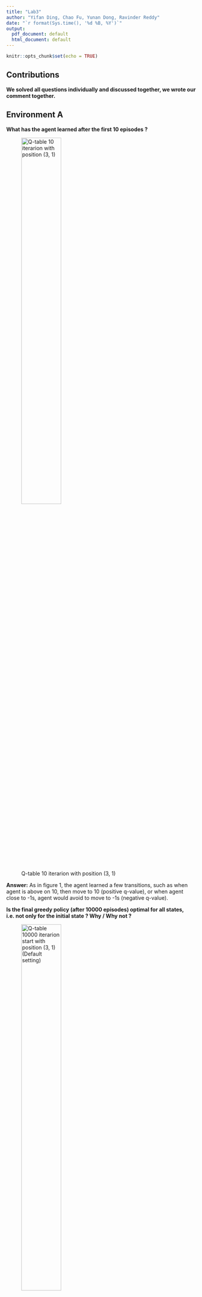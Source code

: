 ```yaml
---
title: "Lab3"
author: "Yifan Ding, Chao Fu, Yunan Dong, Ravinder Reddy"
date: "`r format(Sys.time(), '%d %B, %Y')`"
output:
  pdf_document: default
  html_document: default
---
```


```r
knitr::opts_chunk$set(echo = TRUE)
```

## Contributions 

**We solved all questions individually and discussed together, we wrote our comment together.**

## Environment A

**What has the agent learned after the first 10 episodes ?**

![Q-table 10 iterarion with position (3, 1)](EnvA_1.png){#id .class width=50% height=50%}

**Answer:** As in figure 1, the agent learned a few transitions, such as when agent is above on 10, then move to 10 (positive q-value), or when agent close to -1s, agent would avoid to move to -1s (negative q-value).


**Is the final greedy policy (after 10000 episodes) optimal for all states, i.e. not only for the initial state ? Why / Why not ?**

![Q-table 10000 iterarion start with position (3, 1) (Default setting)](EnvA_2.png){#id .class width=50% height=50%}

**Answer:** As in figure 2, it is not optima for all states. In state (1, 3), the best policy is go right and then up to the final state with reward 10. But the agent will choose to go left and then walk a long way to reach the final state. This is because the initial position of agent is (3,1), then the agent can only have a small possibility to walk to (1,3), and therefore the Q-table at state (1, 3) can not be well optimized. This can be found in figure 3 below, we get the best optima in (1, 3), but also create other sub-optima in the up-left corner.

![Q-table 10000 iterarion start with position (1, 3)](EnvA_3.png){#id .class width=50% height=50%}

**Do the learned values in the Q-table reflect the fact that there are multiple paths (above and below the negative rewards) to get to the positive reward ? If not, what could be done to make it happen ?**

**Answer:** No, since the agent will choose the action with the largest value in Q-table, so there is only one path to go. The agent will slip to other position if we do not use a deterministic transition_model, that is, give beta a probability between (0, 1) instead of 0.


## Environment B

Moving average of reward with $\epsilon = 0.5, 0.1$ and $\gamma = 0.5, 0.75, 0.95$ respectively.

![Eps=0.5](EnvB_1.png){#id .class width=30% height=30%} ![Eps=0.5](EnvB_2.png){#id .class width=30% height=30%} ![Eps=0.5](EnvB_3.png){#id .class width=30% height=30%} 


![Eps=0.1](EnvB_4.png){#id .class width=30% height=30%} ![Eps=0.1](EnvB_5.png){#id .class width=30% height=30%} ![Eps=0.1](EnvB_6.png){#id .class width=30% height=30%} 

Moving average of correction with $\epsilon = 0.5, 0.1$ and $\gamma = 0.5, 0.75, 0.95$ respectively.

![Eps=0.5](EnvB1_1.png){#id .class width=30% height=30%} ![Eps=0.5](EnvB1_2.png){#id .class width=30% height=30%} ![Eps=0.5](EnvB1_3.png){#id .class width=30% height=30%} 

![Eps=0.1](EnvB1_4.png){#id .class width=30% height=30%} ![Eps=0.1](EnvB1_5.png){#id .class width=30% height=30%} ![Eps=0.1](EnvB1_6.png){#id .class width=30% height=30%} 

Q-Table with $\epsilon = 0.5, 0.1$ and $\gamma = 0.5, 0.75, 0.95$ respectively.

![Eps=0.5](EnvB2_1.png){#id .class width=30% height=30%} ![Eps=0.5](EnvB2_2.png){#id .class width=30% height=30%} ![Eps=0.5](EnvB2_3.png){#id .class width=30% height=30%} 


![Eps=0.1](EnvB2_4.png){#id .class width=30% height=30%} ![Eps=0.1](EnvB2_5.png){#id .class width=30% height=30%} ![Eps=0.1](EnvB2_6.png){#id .class width=30% height=30%} 


**Explain your observations.**

**Answer:** 

$\epsilon$ is the probability of acting greedily, therefore when $\epsilon$ is smaller the more possible the agent will randomly explore more rather than follow the temporal best policy (Q-Table), we can also see this from Q-table above, plots with smaller $\epsilon$ have more green area. Since the smaller $\epsilon$ explore more, therefore the moving average of reward is also smaller.

$\gamma$ is the discount factor, higher $\gamma$ means we hope the agent get more reward from future (long-term) instead of reward recent (short term), so as $\gamma$ increasing the agent prefer to move to 10 and leave a white block in the 5 position.

## Environment C

![Eps=0.1](EnvC_1.png){#id .class width=50% height=50%} ![Eps=0.1](EnvC_2.png){#id .class width=50% height=50%} 

![Eps=0.1](EnvC_3.png){#id .class width=50% height=50%} ![Eps=0.1](EnvC_4.png){#id .class width=50% height=50%} 
**Explain your observations.**

**Answer:** $\beta$ is the uncertainty factor of transition model, the probability of actual action given an action, $\beta = 0$ is a deterministic model, the actual action is the given action. With $\beta$ increasing, we can see the Q-table changes especially in the second row, from right arrows to up arrows. Because of the uncertainty, agent might move to -1 areas (slip right) thus get a negative reward. So agent choose a safety way to go (go up and right then go down to avoid to hit -1 areas).


## Environment D

**Has the agent learned a good policy? Why / Why not ?**

**Answer:** We think it is an ok policy, check the results after 5000 epoch training:


![Eps=0.1](1.png){#id .class width=50% height=50%} ![Eps=0.1](2.png){#id .class width=50% height=50%} 
![Eps=0.1](3.png){#id .class width=50% height=50%} ![Eps=0.1](4.png){#id .class width=50% height=50%} 
![Eps=0.1](5.png){#id .class width=50% height=50%} ![Eps=0.1](6.png){#id .class width=50% height=50%} 
![Eps=0.1](7.png){#id .class width=50% height=50%} ![Eps=0.1](8.png){#id .class width=50% height=50%} 

Since those goal actually not exist in training set, but still, the agent can find the goal with extra feature (here is just the position of the goal) in most time.

**Could you have used the Q-learning algorithm to solve this task ?**

**Answer:** In Q-learning, we only have the fixed Q-table, once we changed the position of goal, we need to train a new table, so it is not possible to do it.

## Environment E

![Eps=0.5](1_1.png){#id .class width=30% height=30%} ![Eps=0.5](1_2.png){#id .class width=30% height=30%} ![Eps=0.5](1_2.png){#id .class width=30% height=30%} 

**Has the agent learned a good policy? Why / Why not ?**

**Answer** Not at all, the agent can not find the final goal in most time. This is because the training sets are only on the top row, but validation sets are on the rest position. There is a huge domain gap between training set and validation set, which means two datasets are not overlapped, or I can say they from two totally different distribution. This model heavily overfitted on training set therefore can not generalize to validation set.

**If the results obtained for environments D and E differ, explain why.**

**Answer:** In D, training set and validation set are "overlapped", or I can say the interpolation is possible. But in E, the extrapolation is not possible, it is not only impossible for Deep-Q, it is impossible for any machine learning algorithm. Or as mentioned above, the model totally overfitted in E.


## Apendix

```r

# By Jose M. Peña and Joel Oskarsson.
# For teaching purposes.
# jose.m.pena@liu.se.

#####################################################################################################
# Q-learning
#####################################################################################################

# install.packages("ggplot2")
# install.packages("vctrs")
library(ggplot2)

arrows <- c("^", ">", "v", "<")
action_deltas <- list(c(1,0), # up
                      c(0,1), # right
                      c(-1,0), # down
                      c(0,-1)) # left

vis_environment <- function(iterations=0, epsilon = 0.5, alpha = 0.1, gamma = 0.95, beta = 0){
  
  # Visualize an environment with rewards. 
  # Q-values for all actions are displayed on the edges of each tile.
  # The (greedy) policy for each state is also displayed.
  # 
  # Args:
  #   iterations, epsilon, alpha, gamma, beta (optional): for the figure title.
  #   reward_map (global variable): a HxW array containing the reward given at each state.
  #   q_table (global variable): a HxWx4 array containing Q-values for each state-action pair.
  #   H, W (global variables): environment dimensions.
  
  df <- expand.grid(x=1:H,y=1:W)
  foo <- mapply(function(x,y) ifelse(reward_map[x,y] == 0,q_table[x,y,1],NA),df$x,df$y)
  df$val1 <- as.vector(round(foo, 2))
  foo <- mapply(function(x,y) ifelse(reward_map[x,y] == 0,q_table[x,y,2],NA),df$x,df$y)
  df$val2 <- as.vector(round(foo, 2))
  foo <- mapply(function(x,y) ifelse(reward_map[x,y] == 0,q_table[x,y,3],NA),df$x,df$y)
  df$val3 <- as.vector(round(foo, 2))
  foo <- mapply(function(x,y) ifelse(reward_map[x,y] == 0,q_table[x,y,4],NA),df$x,df$y)
  df$val4 <- as.vector(round(foo, 2))
  foo <- mapply(function(x,y) 
    ifelse(reward_map[x,y] == 0,arrows[GreedyPolicy(x,y)],reward_map[x,y]),df$x,df$y)
  df$val5 <- as.vector(foo)
  foo <- mapply(function(x,y) ifelse(reward_map[x,y] == 0,max(q_table[x,y,]),
                                     ifelse(reward_map[x,y]<0,NA,reward_map[x,y])),df$x,df$y)
  df$val6 <- as.vector(foo)
  
  print(ggplot(df,aes(x = y,y = x)) +
          scale_fill_gradient(low = "white", high = "green", na.value = "red", name = "") +
          geom_tile(aes(fill=val6)) +
          geom_text(aes(label = val1),size = 4,nudge_y = .35,na.rm = TRUE) +
          geom_text(aes(label = val2),size = 4,nudge_x = .35,na.rm = TRUE) +
          geom_text(aes(label = val3),size = 4,nudge_y = -.35,na.rm = TRUE) +
          geom_text(aes(label = val4),size = 4,nudge_x = -.35,na.rm = TRUE) +
          geom_text(aes(label = val5),size = 10) +
          geom_tile(fill = 'transparent', colour = 'black') + 
          ggtitle(paste("Q-table after ",iterations," iterations\n",
                        "(epsilon = ",epsilon,", alpha = ",alpha,"gamma = ",gamma,", beta = ",beta,")")) +
          theme(plot.title = element_text(hjust = 0.5)) +
          scale_x_continuous(breaks = c(1:W),labels = c(1:W)) +
          scale_y_continuous(breaks = c(1:H),labels = c(1:H)))
  
}

GreedyPolicy <- function(x, y){
  
  # Get a greedy action for state (x,y) from q_table.
  #
  # Args:
  #   x, y: state coordinates.
  #   q_table (global variable): a HxWx4 array containing Q-values for each state-action pair.
  # 
  # Returns:
  #   An action, i.e. integer in {1,2,3,4}.
  
  # Your code here.
  action <- which.max(q_table[x, y,])
  return(action)
}

EpsilonGreedyPolicy <- function(x, y, epsilon){
  
  # Get an epsilon-greedy action for state (x,y) from q_table.
  #
  # Args:
  #   x, y: state coordinates.
  #   epsilon: probability of acting randomly.
  # 
  # Returns:
  #   An action, i.e. integer in {1,2,3,4}.
  
  # Your code here.
  seed <- rbinom(1, 1, epsilon)
  if (seed == 1) {
    action <- which.max(q_table[x, y,])
  }else{
    action = sample(c(1,2,3,4), 1)
  }
  return(action)
}

transition_model <- function(x, y, action, beta){
  
  # Computes the new state after given action is taken. The agent will follow the action 
  # with probability (1-beta) and slip to the right or left with probability beta/2 each.
  # 
  # Args:
  #   x, y: state coordinates.
  #   action: which action the agent takes (in {1,2,3,4}).
  #   beta: probability of the agent slipping to the side when trying to move.
  #   H, W (global variables): environment dimensions.
  # 
  # Returns:
  #   The new state after the action has been taken.
  
  delta <- sample(-1:1, size = 1, prob = c(0.5*beta,1-beta,0.5*beta))
  final_action <- ((action + delta + 3) %% 4) + 1
  foo <- c(x,y) + unlist(action_deltas[final_action])
  foo <- pmax(c(1,1),pmin(foo,c(H,W)))
  
  return (foo)
}

q_learning <- function(start_state, epsilon = 0.5, alpha = 0.1, gamma = 0.95, 
                       beta = 0){
  
  # Perform one episode of Q-learning. The agent should move around in the 
  # environment using the given transition model and update the Q-table.
  # The episode ends when the agent reaches a terminal state.
  # 
  # Args:
  #   start_state: array with two entries, describing the starting position of the agent.
  #   epsilon (optional): probability of acting greedily.
  #   alpha (optional): learning rate.
  #   gamma (optional): discount factor.
  #   beta (optional): slipping factor.
  #   reward_map (global variable): a HxW array containing the reward given at each state.
  #   q_table (global variable): a HxWx4 array containing Q-values for each state-action pair.
  # 
  # Returns:
  #   reward: reward received in the episode.
  #   correction: sum of the temporal difference correction terms over the episode.
  #   q_table (global variable): Recall that R passes arguments by value. So, q_table being
  #   a global variable can be modified with the superassigment operator <<-.
  
  # Your code here.
  
  repeat{
    # Follow policy, execute action, get reward.
    x <- start_state[1]
    y <- start_state[2]
    action <- EpsilonGreedyPolicy(x, y, epsilon)
    start_state <- transition_model(x, y, action, beta)
    new_x <- start_state[1]
    new_y <- start_state[2]
    # Q-table update.
    reward <- reward_map[new_x, new_y]
    episode_correction <-  reward + gamma * max(q_table[new_x, new_y, ]) - q_table[x, y, action]
    q_table[x, y, action] <<- q_table[x, y, action] + alpha * episode_correction
    if(reward!=0)
      # End episode.
      return (c(reward,episode_correction))
  }
  
}

#####################################################################################################
# Q-Learning Environments
#####################################################################################################

# Environment A (learning)

H <- 5
W <- 7

reward_map <- matrix(0, nrow = H, ncol = W)
reward_map[3,6] <- 10
reward_map[2:4,3] <- -1

q_table <- array(0,dim = c(H,W,4))

vis_environment()

for(i in 1:10000){
  foo <- q_learning(start_state = c(3,1))
  
  if(any(i==c(10,100,1000,10000)))
    vis_environment(i)
}

# Environment B (the effect of epsilon and gamma)

H <- 7
W <- 8

reward_map <- matrix(0, nrow = H, ncol = W)
reward_map[1,] <- -1
reward_map[7,] <- -1
reward_map[4,5] <- 5
reward_map[4,8] <- 10

q_table <- array(0,dim = c(H,W,4))

vis_environment()

MovingAverage <- function(x, n){
  
  cx <- c(0,cumsum(x))
  rsum <- (cx[(n+1):length(cx)] - cx[1:(length(cx) - n)]) / n
  
  return (rsum)
}

for(j in c(0.5,0.75,0.95)){
  q_table <- array(0,dim = c(H,W,4))
  reward <- NULL
  correction <- NULL
  
  for(i in 1:30000){
    foo <- q_learning(gamma = j, start_state = c(4,1))
    reward <- c(reward,foo[1])
    correction <- c(correction,foo[2])
  }
  
  vis_environment(i, gamma = j)
  plot(MovingAverage(reward,100),type = "l")
  plot(MovingAverage(correction,100),type = "l")
}

for(j in c(0.5,0.75,0.95)){
  q_table <- array(0,dim = c(H,W,4))
  reward <- NULL
  correction <- NULL
  
  for(i in 1:30000){
    foo <- q_learning(epsilon = 0.1, gamma = j, start_state = c(4,1))
    reward <- c(reward,foo[1])
    correction <- c(correction,foo[2])
  }
  
  vis_environment(i, epsilon = 0.1, gamma = j)
  plot(MovingAverage(reward,100),type = "l")
  plot(MovingAverage(correction,100),type = "l")
}

# Environment C (the effect of beta).

H <- 3
W <- 6

reward_map <- matrix(0, nrow = H, ncol = W)
reward_map[1,2:5] <- -1
reward_map[1,6] <- 10

q_table <- array(0,dim = c(H,W,4))

vis_environment()

for(j in c(0,0.2,0.4,0.66)){
  q_table <- array(0,dim = c(H,W,4))
  
  for(i in 1:10000)
    foo <- q_learning(gamma = 0.6, beta = j, start_state = c(1,1))
  
  vis_environment(i, gamma = 0.6, beta = j)
}
```